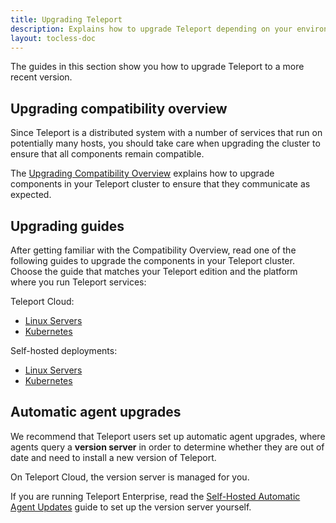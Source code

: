 ```yaml
---
title: Upgrading Teleport
description: Explains how to upgrade Teleport depending on your environment and edition.
layout: tocless-doc
---
```


The guides in this section show you how to upgrade Teleport to a more recent
version.

## Upgrading compatibility overview

Since Teleport is a distributed system with a number of services that run on
potentially many hosts, you should take care when upgrading the cluster to
ensure that all components remain compatible.

The [Upgrading Compatibility Overview](./upgrading/overview.mdx) explains how to
upgrade components in your Teleport cluster to ensure that they communicate as
expected.

## Upgrading guides

After getting familiar with the Compatibility Overview, read one of the
following guides to upgrade the components in your Teleport cluster. Choose the
guide that matches your Teleport edition and the platform where you run Teleport
services:

Teleport Cloud:

- [Linux Servers](./upgrading/cloud-linux.mdx)
- [Kubernetes](./upgrading/cloud-kubernetes.mdx)

Self-hosted deployments:

- [Linux Servers](./upgrading/self-hosted-linux.mdx)
- [Kubernetes](./upgrading/self-hosted-kubernetes.mdx)

## Automatic agent upgrades

We recommend that Teleport users set up automatic agent upgrades, where agents
query a **version server** in order to determine whether they are out of date
and need to install a new version of Teleport. 

On Teleport Cloud, the version server is managed for you.

If you are running Teleport Enterprise, read the [Self-Hosted Automatic Agent
Updates](./upgrading/self-hosted-automatic-agent-updates.mdx) guide to set up
the version server yourself.
